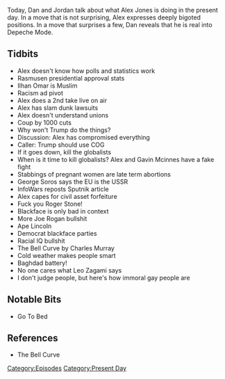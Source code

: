 {{DEFAULTSORT:
    #_EPISODE_0264:February 11-13, 2019
}}{{Episode
    | title             = February 11-13, 2019
    | caption           = Listen to this episode on [https://knowledgefight.libsyn.com/knowledge-fight-february-11-13-2019 Libsyn] [https://open.spotify.com/episode/4zroF6wFg5FR1TcDe70d94 Spotify], Read the [[Transcript/264: February 11-13, 2019|Unofficial Transcript]]
    | episodeNumber     = 264
    | length            = 02:56:11
    | airDate           = February 15, 2019
    | coverageStartDate = February 11, 2019
    | coverageEndDate   = February 13, 2019
    | episodeType       = [[:Category:Present Day|Present Day]]
    | appearance        = [[Gavin McInnes]], [[Ilhan Omar]], [[George Soros]], [[Roger Stone]], [[Joe Rogan]], [[Charles Murray]], [[Leo Zagami]]
    | previousEpisode   = [[263: Jordan Takes The Wheel]]
    | nextEpisode       = [[265: September 1, 2011]]
}}

{{Stub}}

Today, Dan and Jordan talk about what Alex Jones is doing in the present day. In a move that is not surprising, Alex expresses deeply bigoted positions. In a move that surprises a few, Dan reveals that he is real into Depeche Mode.

==Tidbits==

*Alex doesn't know how polls and statistics work
*Rasmusen presidential approval stats
*Ilhan Omar is Muslim
*Racism ad pivot
*Alex does a 2nd take live on air
*Alex has slam dunk lawsuits
*Alex doesn't understand unions
*Coup by 1000 cuts
*Why won't Trump do the things?
*Discussion: Alex has compromised everything
*Caller: Trump should use COG
*If it goes down, kill the globalists
*When is it time to kill globalists? Alex and Gavin Mcinnes have a fake fight
*Stabbings of pregnant women are late term abortions
*George Soros says the EU is the USSR
*InfoWars reposts Sputnik article
*Alex capes for civil asset forfeiture
*Fuck you Roger Stone!
*Blackface is only bad in context
*More Joe Rogan bullshit
*Ape Lincoln
*Democrat blackface parties
*Racial IQ bullshit
*The Bell Curve by Charles Murray
*Cold weather makes people smart
*Baghdad battery!
*No one cares what Leo Zagami says
*I don't judge people, but here's how immoral gay people are

==Notable Bits==

*Go To Bed

==References==

*The Bell Curve

[[Category:Episodes]]
[[Category:Present Day]]
